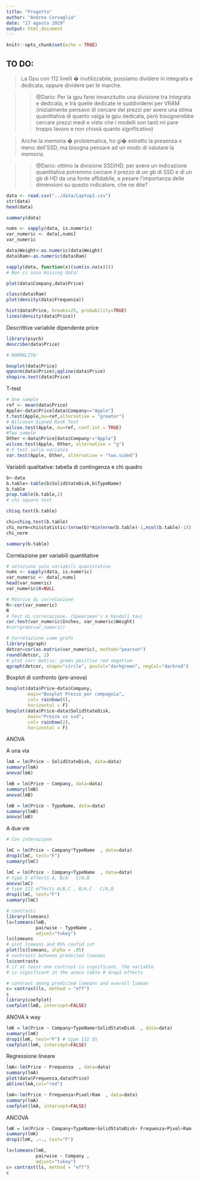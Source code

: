 ```yaml
---
title: "Progetto"
author: "Andrea Corvaglia"
date: "17 agosto 2019"
output: html_document
---
```


```r
knitr::opts_chunk$set(echo = TRUE)
```
## TO DO:

>La Gpu con 112 livelli � inutilizzabile, possiamo dividere in integrata e dedicata, oppure dividere per le marche.

>> @Dario: Per la gpu farei innanzitutto una divisione tra integrata e dedicata, e tra quelle dedicate le suddividerei per VRAM (inizialmente pensavo di cercare dei prezzi per avere una stima quantitativa di quanto valga la gpu dedicata, però bisognerebbe cercare prezzi medi e visto che i modelli son tanti mi pare troppo lavoro e non chissà quanto significativo)


>Anche la memoria � problematica, ho gi� estratto la presenza o meno dell'SSD, ma bisogna pensare ad un modo di valutare la memoria.

>> @Dario: ottimo la divisione SSD/HD, per avere un indicazione quantitativa potremmo cercare il prezzo di un gb di SSD e di un gb di HD da una fonte affidabile, e pesare l'importanza delle dimensioni su questo indicatore, che ne dite?



```r
data <- read.csv("../data/Laptop2.csv")
str(data)
head(data)
```

```r
summary(data)
```

```r
nums <- sapply(data, is.numeric)
var_numeric <- data[,nums] 
var_numeric
```
```r
data$Weight<-as.numeric(data$Weight)
data$Ram<-as.numeric(data$Ram)
```

```r
sapply(data, function(x)(sum(is.na(x))))
# Non ci sono missing data!
```

```r
plot(data$Company,data$Price)
```

```r
class(data$Ram)
plot(density(data$Frequenza))

hist(data$Price, breaks=25, probability=TRUE)
lines(density(data$Price))
```
Descrittive variabile dipendente price
```r
library(psych)
describe(data$Price)

# NORMALITA'

boxplot(data$Price)
qqnorm(data$Price);qqline(data$Price)
shapiro.test(data$Price)
```


T-test

```r
# One sample
ref <- mean(data$Price)
Apple<-data$Price[data$Company=="Apple"]
t.test(Apple,mu=ref,alternative = "greater")
# Wilcoxon Signed Rank Test
wilcox.test(Apple, mu=ref, conf.int = TRUE)
#Two sample
Other <-data$Price[data$Company!="Apple"]
wilcox.test(Apple, Other, alternative = "g")
# F test sulla varianza
var.test(Apple, Other, alternative = "two.sided")
```





Variabili qualitative: tabella di contingenza e chi quadro
```r
b<-data
b.table<-table(b$SolidStateDisk,b$TypeName)
b.table
prop.table(b.table,2)
# chi square test 

chisq.test(b.table)

chi=chisq.test(b.table)
chi_norm=chi$statistic/(nrow(b)*min(nrow(b.table)-1,ncol(b.table)-1))
chi_norm

summary(b.table)

```


Correlazione per variabili quantitative

```r
# seleziona solo variabili quantitative
nums <- sapply(data, is.numeric)
var_numeric <- data[,nums] 
head(var_numeric)
var_numeric$X=NULL
```

```r
# Matrice di correlazione
R<-cor(var_numeric)            
R
# Test di correlazione. (Spearsman's o Kendall tau)
cor.test(var_numeric$Inches, var_numeric$Weight)
#corrgram(var_numeric)

# Correlazione come grafo
library(qgraph)
detcor=cor(as.matrix(var_numeric), method="pearson")
round(detcor, 2)
# plot corr matrix: green positive red negative 
qgraph(detcor, shape="circle", posCol="darkgreen", negCol="darkred")

```

Boxplot di confronto (pre-anova)
```r
boxplot(data$Price~data$Company, 
        main="Boxplot Prezzo per compagnia", 
        col= rainbow(6), 
        horizontal = F)
boxplot(data$Price~data$SolidStateDisk, 
        main="Prezzo vs ssd", 
        col= rainbow(2), 
        horizontal = F)
```

ANOVA

A una via

```r
lmA = lm(Price ~ SolidStateDisk, data=data)
summary(lmA)
anova(lmA)

lmB = lm(Price ~ Company, data=data)
summary(lmB)
anova(lmB)

lmB = lm(Price ~ TypeName, data=data)
summary(lmB)
anova(lmB)

```
A due vie
```r
# Con interazione

lmC = lm(Price ~ Company*TypeName  , data=data)
drop1(lmC, test="F")
summary(lmC)

lmC = lm(Price ~ Company+TypeName  , data=data)
# type I effects A, B/A   C/A,B  
anova(lmC)
# type III effects A/B,C , B/A,C   C/A,B
drop1(lmC, test="F")
summary(lmC)

# contrasti
library(lsmeans)
ls=lsmeans(lmB,
           pairwise ~ TypeName ,
           adjust="tukey")
ls$lsmeans
# plot lsmeans and 95% confid int
plot(ls$lsmeans, alpha = .05)
# contrasts between predicted lsmeans
ls$contrasts
# if at least one contrast is significant, the variable
# is significant in the anova table # drop1 effects

# contrast among predicted lsmeans and overall lsmean
c= contrast(ls, method = "eff")
c
library(coefplot)
coefplot(lmB, intercept=FALSE)
```
ANOVA k way 
```r
lmK = lm(Price ~ Company+TypeName+SolidStateDisk  , data=data)
summary(lmK)
drop1(lmK, test="F") # type III SS
coefplot(lmK, intercept=FALSE)
```

Regressione lineare
```r
lmA<-lm(Price ~ Frequenza  , data=data)
summary(lmA)
plot(data$Frequenza,data$Price)
abline(lmA,col="red")

lmA<-lm(Price ~ Frequenza+Pixel+Ram  , data=data)
summary(lmA)
coefplot(lmA, intercept=FALSE)

```
ANCOVA

```r
lmK = lm(Price ~ Company+TypeName+SolidStateDisk+ Frequenza+Pixel+Ram  , data=data)
summary(lmK)
drop1(lmK, .~., test="F")

ls=lsmeans(lmK,
           pairwise ~ Company ,
           adjust="tukey")
c= contrast(ls, method = "eff")
c
```


